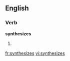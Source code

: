
==English==

===Verb===
'''synthesizes'''

# {{third-person singular of|[[synthesize]]}}

[[fr:synthesizes]]
[[vi:synthesizes]]